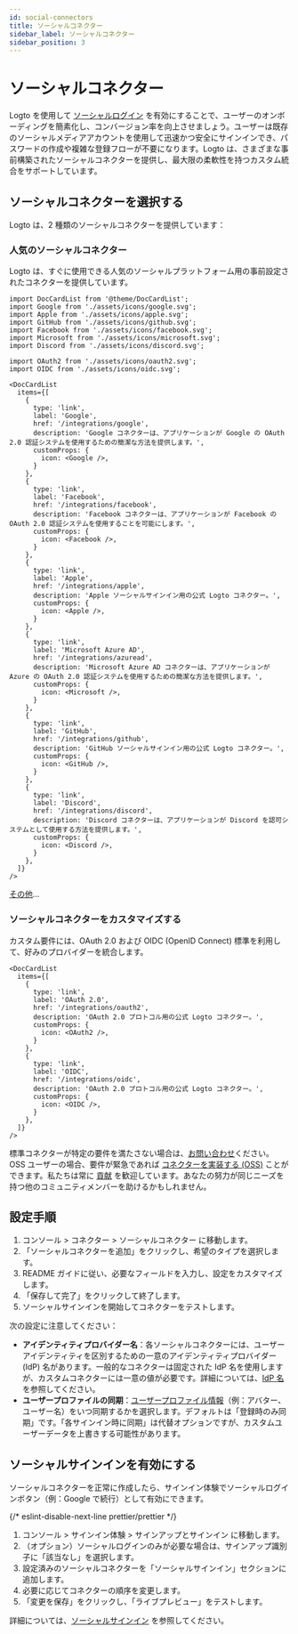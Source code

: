 ```yaml
---
id: social-connectors
title: ソーシャルコネクター
sidebar_label: ソーシャルコネクター
sidebar_position: 3
---
```


# ソーシャルコネクター

Logto を使用して [ソーシャルログイン](/end-user-flows/sign-up-and-sign-in/social-sign-in) を有効にすることで、ユーザーのオンボーディングを簡素化し、コンバージョン率を向上させましょう。ユーザーは既存のソーシャルメディアアカウントを使用して迅速かつ安全にサインインでき、パスワードの作成や複雑な登録フローが不要になります。Logto は、さまざまな事前構築されたソーシャルコネクターを提供し、最大限の柔軟性を持つカスタム統合をサポートしています。

## ソーシャルコネクターを選択する

Logto は、2 種類のソーシャルコネクターを提供しています：

### 人気のソーシャルコネクター

Logto は、すぐに使用できる人気のソーシャルプラットフォーム用の事前設定されたコネクターを提供しています。

```mdx-code-block
import DocCardList from '@theme/DocCardList';
import Google from './assets/icons/google.svg';
import Apple from './assets/icons/apple.svg';
import GitHub from './assets/icons/github.svg';
import Facebook from './assets/icons/facebook.svg';
import Microsoft from './assets/icons/microsoft.svg';
import Discord from './assets/icons/discord.svg';

import OAuth2 from './assets/icons/oauth2.svg';
import OIDC from './assets/icons/oidc.svg';

<DocCardList
  items={[
    {
      type: 'link',
      label: 'Google',
      href: '/integrations/google',
      description: 'Google コネクターは、アプリケーションが Google の OAuth 2.0 認証システムを使用するための簡潔な方法を提供します。',
      customProps: {
        icon: <Google />,
      }
    },
    {
      type: 'link',
      label: 'Facebook',
      href: '/integrations/facebook',
      description: 'Facebook コネクターは、アプリケーションが Facebook の OAuth 2.0 認証システムを使用することを可能にします。',
      customProps: {
        icon: <Facebook />,
      }
    },
    {
      type: 'link',
      label: 'Apple',
      href: '/integrations/apple',
      description: 'Apple ソーシャルサインイン用の公式 Logto コネクター。',
      customProps: {
        icon: <Apple />,
      }
    },
    {
      type: 'link',
      label: 'Microsoft Azure AD',
      href: '/integrations/azuread',
      description: 'Microsoft Azure AD コネクターは、アプリケーションが Azure の OAuth 2.0 認証システムを使用するための簡潔な方法を提供します。',
      customProps: {
        icon: <Microsoft />,
      }
    },
    {
      type: 'link',
      label: 'GitHub',
      href: '/integrations/github',
      description: 'GitHub ソーシャルサインイン用の公式 Logto コネクター。',
      customProps: {
        icon: <GitHub />,
      }
    },
    {
      type: 'link',
      label: 'Discord',
      href: '/integrations/discord',
      description: 'Discord コネクターは、アプリケーションが Discord を認可システムとして使用する方法を提供します。',
      customProps: {
        icon: <Discord />,
      }
    },
  ]}
/>
```

[その他](/integrations)...

### ソーシャルコネクターをカスタマイズする

カスタム要件には、OAuth 2.0 および OIDC (OpenID Connect) 標準を利用して、好みのプロバイダーを統合します。

```mdx-code-block
<DocCardList
  items={[
    {
      type: 'link',
      label: 'OAuth 2.0',
      href: '/integrations/oauth2',
      description: 'OAuth 2.0 プロトコル用の公式 Logto コネクター。',
      customProps: {
        icon: <OAuth2 />,
      }
    },
    {
      type: 'link',
      label: 'OIDC',
      href: '/integrations/oidc',
      description: 'OAuth 2.0 プロトコル用の公式 Logto コネクター。',
      customProps: {
        icon: <OIDC />,
      }
    },
  ]}
/>
```

標準コネクターが特定の要件を満たさない場合は、[お問い合わせ](https://logto.productlane.com/roadmap)ください。OSS ユーザーの場合、要件が緊急であれば [コネクターを実装する (OSS)](/logto-oss/develop-your-connector/implement-connectors#build-a-social-connector) ことができます。私たちは常に [貢献](/logto-oss/contribution) を歓迎しています。あなたの努力が同じニーズを持つ他のコミュニティメンバーを助けるかもしれません。

## 設定手順

1. <CloudLink to="/connectors/social">コンソール > コネクター > ソーシャルコネクター</CloudLink> に移動します。
2. 「ソーシャルコネクターを追加」をクリックし、希望のタイプを選択します。
3. README ガイドに従い、必要なフィールドを入力し、設定をカスタマイズします。
4. 「保存して完了」をクリックして終了します。
5. ソーシャルサインインを開始してコネクターをテストします。

次の設定に注意してください：

- **アイデンティティプロバイダー名**：各ソーシャルコネクターには、ユーザーアイデンティティを区別するための一意のアイデンティティプロバイダー (IdP) 名があります。一般的なコネクターは固定された IdP 名を使用しますが、カスタムコネクターには一意の値が必要です。詳細については、[IdP 名](/connectors/connector-data-structure#target-identity-provider-name) を参照してください。
- **ユーザープロファイルの同期**：[ユーザープロファイル情報](/user-management/user-data#social-identities)（例：アバター、ユーザー名）をいつ同期するかを選択します。デフォルトは「登録時のみ同期」です。「各サインイン時に同期」は代替オプションですが、カスタムユーザーデータを上書きする可能性があります。

## ソーシャルサインインを有効にする

ソーシャルコネクターを正常に作成したら、サインイン体験でソーシャルログインボタン（例：Google で続行）として有効にできます。

{/* eslint-disable-next-line prettier/prettier */}
1. <CloudLink to="/sign-in-experience/sign-up-and-sign-in">コンソール > サインイン体験 > サインアップとサインイン</CloudLink> に移動します。
2. （オプション）ソーシャルログインのみが必要な場合は、サインアップ識別子に「該当なし」を選択します。
3. 設定済みのソーシャルコネクターを「ソーシャルサインイン」セクションに追加します。
4. 必要に応じてコネクターの順序を変更します。
5. 「変更を保存」をクリックし、「ライブプレビュー」をテストします。

詳細については、[ソーシャルサインイン](/end-user-flows/sign-up-and-sign-in/social-sign-in) を参照してください。
